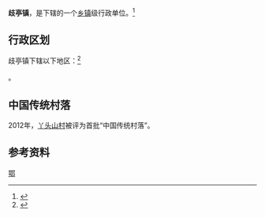 {{中国乡级行政区|42/11/81/102/000
| 电话区号 = 713
}}

'''歧亭镇'''，是{{PRC admin/fullname|42/11/81/102/000|3}}下辖的一个[[乡镇|乡镇]]级行政单位。<ref>{{PRC admin/ref sgc|{{PRC admin/parent|42/11/81/102/000}}}}</ref>

== 行政区划 ==

歧亭镇下辖以下地区：<ref>{{PRC admin/ref sgc|42/11/81/102/000}}</ref>

{{PRC admin/children|42/11/81/102/000}}。

==中国传统村落==
2012年，[[丫头山村|丫头山村]]被评为首批“中国传统村落”。

== 参考资料 ==

{{reflist}}
{{PRC admin/navcat|42/11/81/102/000}}

{{中国历史文化名镇}}
[[Category:中国历史文化名镇|鄂]]